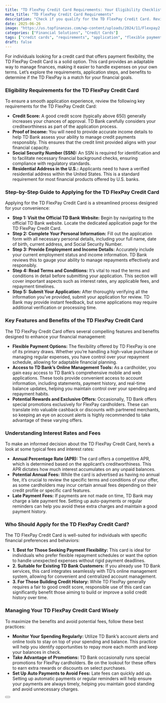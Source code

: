 ```yaml
---
title: "TD FlexPay Credit Card Requirements: Your Eligibility Checklist"
meta_title: "TD FlexPay Credit Card Requirements"
description: "Check if you qualify for the TD FlexPay Credit Card. Review the requirements and application process to unlock financial flexibility and rewards."
date: 2025-06-26
image: "https://us.topfinanzas.com/wp-content/uploads/2024/11/Flexpay2.webp"
categories: ["Financial Solutions", "Credit Cards"]
tags: ["credit cards", "requirements", "application", "flexible payments"]
draft: false
---
```


For individuals looking for a credit card that offers payment flexibility, the TD FlexPay Credit Card is a solid option. This card provides an adaptable way to manage finances, making it easier to handle expenses on your own terms. Let’s explore the requirements, application steps, and benefits to determine if the TD FlexPay is a match for your financial goals.

### Eligibility Requirements for the TD FlexPay Credit Card

To ensure a smooth application experience, review the following key requirements for the TD FlexPay Credit Card:

* **Credit Score:** A good credit score (typically above 650) generally increases your chances of approval. TD Bank carefully considers your creditworthiness as part of the application process.
* **Proof of Income:** You will need to provide accurate income details to help TD Bank assess your ability to manage credit payments responsibly. This ensures that the credit limit provided aligns with your financial capacity.
* **Social Security Number (SSN):** An SSN is required for identification and to facilitate necessary financial background checks, ensuring compliance with regulatory standards.
* **Residential Address in the U.S.:** Applicants need to have a verified residential address within the United States. This is a standard requirement for most financial products offered by U.S. banks.

### Step-by-Step Guide to Applying for the TD FlexPay Credit Card

Applying for the TD FlexPay Credit Card is a streamlined process designed for your convenience:

* **Step 1: Visit the Official TD Bank Website:** Begin by navigating to the official TD Bank website. Locate the dedicated application page for the TD FlexPay Credit Card.
* **Step 2: Complete Your Personal Information:** Fill out the application form with all necessary personal details, including your full name, date of birth, current address, and Social Security Number.
* **Step 3: Provide Employment and Income Details:** Accurately include your current employment status and income information. TD Bank reviews this to gauge your ability to manage repayments effectively and responsibly.
* **Step 4: Read Terms and Conditions:** It’s vital to read the terms and conditions in detail before submitting your application. This section will cover important aspects such as interest rates, any applicable fees, and repayment timelines.
* **Step 5: Submit Your Application:** After thoroughly verifying all the information you’ve provided, submit your application for review. TD Bank may provide instant feedback, but some applications may require additional verification or processing time.

### Key Features and Benefits of the TD FlexPay Credit Card

The TD FlexPay Credit Card offers several compelling features and benefits designed to enhance your financial management:

* **Flexible Payment Options:** The flexibility offered by TD FlexPay is one of its primary draws. Whether you’re handling a high-value purchase or managing regular expenses, you have control over your repayment schedule, allowing for adaptable financial planning.
* **Access to TD Bank’s Online Management Tools:** As a cardholder, you gain easy access to TD Bank’s comprehensive mobile and web applications. These tools provide convenient access to account information, including statements, payment history, and real-time balance updates, helping you maintain control over your spending and repayment habits.
* **Potential Rewards and Exclusive Offers:** Occasionally, TD Bank offers special promotions exclusively for FlexPay cardholders. These can translate into valuable cashback or discounts with partnered merchants, so keeping an eye on account alerts is highly recommended to take advantage of these varying offers.

### Understanding Interest Rates and Fees

To make an informed decision about the TD FlexPay Credit Card, here’s a look at some typical fees and interest rates:

* **Annual Percentage Rate (APR):** The card offers a competitive APR, which is determined based on the applicant’s creditworthiness. This APR dictates how much interest accumulates on any unpaid balances.
* **Potential Annual Fees:** While the card is advertised as having no annual fee, it’s crucial to review the specific terms and conditions of your offer, as some cardholders may incur certain annual fees depending on their credit profile or specific card features.
* **Late Payment Fees:** If payments are not made on time, TD Bank may charge a late payment fee. Setting up auto-payments or regular reminders can help you avoid these extra charges and maintain a good payment history.

### Who Should Apply for the TD FlexPay Credit Card?

The TD FlexPay Credit Card is well-suited for individuals with specific financial preferences and behaviors:

* **1. Best for Those Seeking Payment Flexibility:** This card is ideal for individuals who prefer flexible repayment schedules or want the option to handle unexpected expenses without rigid payment deadlines.
* **2. Suitable for Existing TD Bank Customers:** If you already use TD Bank services, this card integrates seamlessly with TD’s online management system, allowing for convenient and centralized account management.
* **3. For Those Building Credit History:** While TD FlexPay generally requires a fair to good credit score, responsible use of this card can significantly benefit those aiming to build or improve a solid credit history over time.

### Managing Your TD FlexPay Credit Card Wisely

To maximize the benefits and avoid potential fees, follow these best practices:

* **Monitor Your Spending Regularly:** Utilize TD Bank’s account alerts and online tools to stay on top of your spending and balance. This practice will help you identify opportunities to repay more each month and keep your balances in check.
* **Take Advantage of Promotions:** TD Bank occasionally runs special promotions for FlexPay cardholders. Be on the lookout for these offers to earn extra rewards or discounts on select purchases.
* **Set Up Auto Payments to Avoid Fees:** Late fees can quickly add up. Setting up automatic payments or regular reminders will help ensure your payments are always timely, helping you maintain good standing and avoid unnecessary charges.

<Button label="Apply on Official Site" link="https://www.td.com/us/en/personal-banking/credit-cards/flex-pay" target="_blank" />

